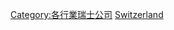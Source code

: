 {{Commons category|Manufacturing companies of Switzerland}}

{{DEFAULTSORT:Manufacturing Companies Of Switzerland}}
[[Category:各行業瑞士公司|Category:各行業瑞士公司]]
[[Category:各國製造公司|Switzerland]]
